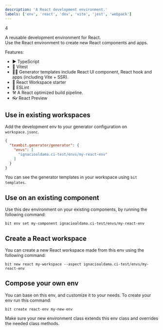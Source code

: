 ```yaml
---
description: 'A React development environment.'
labels: ['env', 'react', 'dev', 'vite', 'jest', 'webpack']
---
```


4

A reusable development environment for React.  
Use the React environment to create new React components and apps.

Features:
- ▶️ TypeScript
- 🧪 Vitest
- 🧑‍💻 Generator templates include React UI component, React hook and apps (including Vite + SSR).
- 🚀 React Workspace starter
- 🦋 ESLint
- ⚒️ A React optimized build pipeline.
- 👓 React Preview

## Use in existing workspaces

Add the development env to your generator configuration on `workspace.jsonc`.  

```json
{
  "teambit.generator/generator": {
    "envs": [
      "ignacioaldama.ci-test/envs/my-react-env"
    ]
  }
}
```

You can see the generator templates in your workspace using `bit templates`.

## Use on an existing component

Use this dev environment on your existing components, by running the following command: 

```
bit env set my-component ignacioaldama.ci-test/envs/my-react-env
```


## Create a React workspace

You can create a new React workspace made from this env using the following command:

```
bit new react my-workspace --aspect ignacioaldama.ci-test/envs/my-react-env
```

## Compose your own env

You can base on this env, and customize it to your needs. To create your env run this command:
```
bit create react-env my-new-env
```

Make sure your new environment class extends this env class and overrides the needed class methods.
